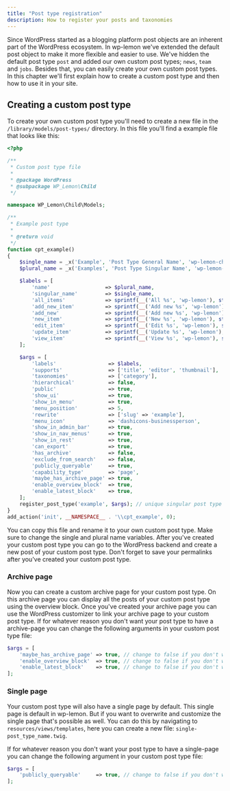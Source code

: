 ```yaml
---
title: "Post type registration"
description: How to register your posts and taxonomies
---
```


Since WordPress started as a blogging platform post objects are an inherent part of the WordPress ecosystem. 
In wp-lemon we've extended the default post object to make it more flexible and easier to use.
We've hidden the default post type `post` and added our own custom post types; `news`, `team` and `jobs`.
Besides that, you can easily create your own custom post types. In this chapter we'll first explain how to create a custom post type 
and then how to use it in your site.

## Creating a custom post type
To create your own custom post type you'll need to create a new file in the `/library/models/post-types/` directory.
In this file you'll find a example file that looks like this:
    
```php
<?php

/**
 * Custom post type file
 *
 * @package WordPress
 * @subpackage WP_Lemon\Child
 */

namespace WP_Lemon\Child\Models;

/**
 * Example post type
 *
 * @return void
 */
function cpt_example()
{
	$single_name = _x('Example', 'Post Type General Name', 'wp-lemon-child');
	$plural_name = _x('Examples', 'Post Type Singular Name', 'wp-lemon-child');

	$labels = [
		'name'                  => $plural_name,
		'singular_name'         => $single_name,
		'all_items'             => sprintf(__('All %s', 'wp-lemon'), strtolower($plural_name)),
		'add_new_item'          => sprintf(__('Add new %s', 'wp-lemon'), strtolower($single_name)),
		'add_new'               => sprintf(__('Add new %s', 'wp-lemon'), strtolower($single_name)),
		'new_item'              => sprintf(__('New %s', 'wp-lemon'), strtolower($single_name)),
		'edit_item'             => sprintf(__('Edit %s', 'wp-lemon'), strtolower($single_name)),
		'update_item'           => sprintf(__('Update %s', 'wp-lemon'), strtolower($single_name)),
		'view_item'             => sprintf(__('View %s', 'wp-lemon'), strtolower($single_name)),
	];

	$args = [
		'labels'                 => $labels,
		'supports'               => ['title', 'editor', 'thumbnail'],
		'taxonomies'             => ['category'],
		'hierarchical'           => false,
		'public'                 => true,
		'show_ui'                => true,
		'show_in_menu'           => true,
		'menu_position'          => 5,
		'rewrite'                => ['slug' => 'example'],
		'menu_icon'              => 'dashicons-businessperson',
		'show_in_admin_bar'      => true,
		'show_in_nav_menus'      => true,
		'show_in_rest'           => true,
		'can_export'             => true,
		'has_archive'            => false,
		'exclude_from_search'    => false,
		'publicly_queryable'     => true,
		'capability_type'        => 'page',
		'maybe_has_archive_page' => true,
		'enable_overview_block'  => true,
		'enable_latest_block'    => true,
	];
	register_post_type('example', $args); // unique singular post type name.
}
add_action('init', __NAMESPACE__ . '\\cpt_example', 0);
```

You can copy this file and rename it to your own custom post type. Make sure to change the single and plural name variables.
After you've created your custom post type you can go to the WordPress backend and create a new post of your custom post type.
Don't forget to save your permalinks after you've created your custom post type.

### Archive page
Now you can create a custom archive page for your custom post type. 
On this archive page you can display all the posts of your custom post type using the overview block.
Once you've created your archive page you can use the WordPress customizer to link your archive page to your custom post type.
If for whatever reason you don't want your post type to have a archive-page you can change the following arguments in your custom post type file:
    
```php
$args = [
	'maybe_has_archive_page' => true, // change to false if you don't want an archive page
	'enable_overview_block'  => true, // change to false if you don't want an overview block
	'enable_latest_block'    => true, // change to false if you don't want a latest block
];
```

### Single page
Your custom post type will also have a single page by default. This single page is default in wp-lemon. 
But if you want to overwrite and customize the single page that's possible as well. 
You can do this by navigating to `resources/views/templates`, here you can create a new file: `single-post_type_name.twig`.

If for whatever reason you don't want your post type to have a single-page you can change the following argument in your custom post type file:

```php
$args = [
	'publicly_queryable'     => true, // change to false if you don't want a single page
];
```
